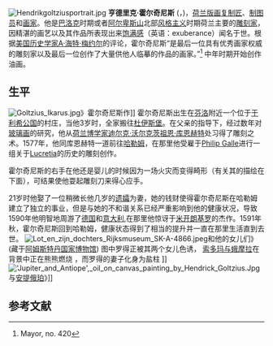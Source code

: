{{onesource|time=2014-09-21T09:36:25+00:00}}
[[Image:Hendrikgoltziusportrait.jpg|thumb]]
'''亨德里克·霍尔奇尼斯''' ({{lang-nl|'''Hendrik Goltzius'''}}，{{bd|1558年|1月或2月|1617年|1月1日|Goltzius}})，[[荷兰|荷兰]][[版画复制匠|版画复制匠]]、[[制图员|制图员]]和[[画家|画家]]。他是[[巴洛克|巴洛克]]时期或者[[阿尔卑斯山|阿尔卑斯山]]北部[[风格主义|风格主义]]时期荷兰主要的[[雕刻家|雕刻家]]，因精湛的画艺以及其作品所表现出来[[饱满感|饱满感]]（英语：exuberance）闻名于世。根据[[美国|美国]][[历史学家|历史学家]][[A·海特·梅约尔|A·海特·梅约尔]]的评论，霍尔奇尼斯“是最后一位具有优秀画家权威的雕刻家以及最后一位创作了大量供他人临摹的作品的画家。”<ref>Mayor, no. 420</ref> 中年时期开始创作油画。

== 生平 ==
[[Image:Goltzius_Ikarus.jpg|thumb]]》霍尔奇尼斯作]]
霍尔奇尼斯出生在[[芬洛|芬洛]]附近一个位于[[于利希|于利希]][[公国|公国]]的村庄，当他3岁时，全家搬往[[杜伊斯堡|杜伊斯堡]]。在父亲的指导下，经过数年对[[玻璃画|玻璃画]]的研究，他从[[荷兰|荷兰]][[博学家|博学家]][[迪尔克·沃尔克茨祖恩·库恩赫特|迪尔克·沃尔克茨祖恩·库恩赫特]]处习得了雕刻之术。1577年，他同库恩赫特一道前往[[哈勒姆|哈勒姆]]，在那里他受雇于[[Philip_Galle|Philip Galle]]进行一组关于[[Lucretia|Lucretia]]的历史的雕刻创作。

霍尔奇尼斯的右手在他还是婴儿的时候因为一场火灾而变得畸形（有关其的描绘在下面），可结果使他耍起雕刻刀来得心应手。

21岁时他娶了一位稍微长他几岁的[[遗孀|遗孀]]为妻，她的钱财使得霍尔奇尼斯在哈勒姆建立了独立的事业，但是与她的不和谐关系已经严重影响到他的健康状况，导致1590年他明智地周游了[[德国|德国]]和[[意大利|意大利]],在那里他惊讶于[[米开朗基罗|米开朗基罗]]的杰作。1591年秋，霍尔奇尼斯回到哈勒姆，健康状态得到了相当的提升并一直在那里生活直到去世。
[[Image:Lot_en_zijn_dochters_Rijksmuseum_SK-A-4866.jpeg|thumb]]和他的女儿们》(藏于[[阿姆斯特丹国家博物馆|阿姆斯特丹国家博物馆]]) 图中罗得正被其两个女儿色诱， [[索多玛与蛾摩拉|索多玛与蛾摩拉]]在背景中正在熊熊燃烧 ，而罗得的妻子化身为盐柱 ]]
[[File:'Jupiter_and_Antiope',_oil_on_canvas_painting_by_Hendrick_Goltzius.Jpg|thumb]]与[[安提俄珀|安提俄珀]]》]]




== 参考文献 ==
{{reflist}}{{Authority control}}